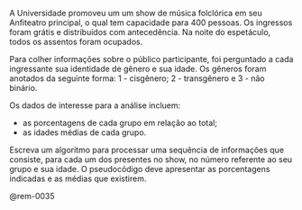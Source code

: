 <!-- Porcentagens e médias na população  -->
::: {#exr-0035}
A Universidade promoveu um um show de música folclórica em seu Anfiteatro principal, o qual tem capacidade para 400\ pessoas. Os ingressos foram grátis e distribuídos com antecedência. Na noite do espetáculo, todos os assentos foram ocupados.

Para colher informações sobre o público participante, foi perguntado a cada ingressante sua identidade de gênero e sua idade. Os gêneros foram anotados da seguinte forma: 1 - cisgênero; 2 - transgênero e 3 - não binário.

Os dados de interesse para a análise incluem:

* as porcentagens de cada grupo em relação ao total;
* as idades médias de cada grupo.

Escreva um algoritmo para processar uma sequência de informações que consiste, para cada um dos presentes no show, no número referente ao seu grupo e sua idade. O pseudocódigo deve apresentar as porcentagens indicadas e as médias que existirem.

@rem-0035
:::
